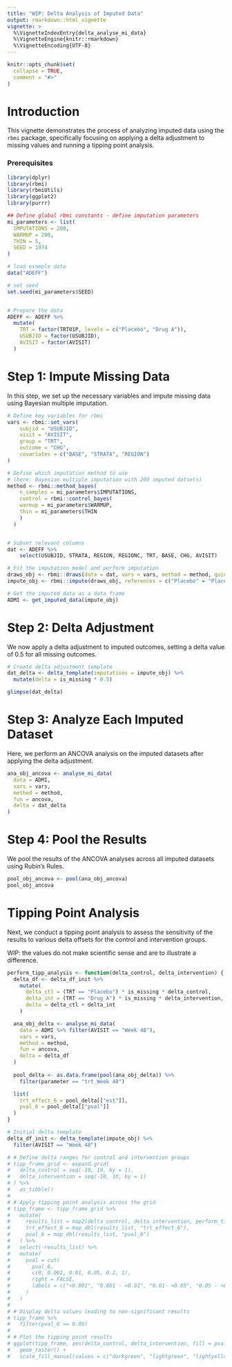 ```yaml
---
title: "WIP: Delta Analysis of Imputed Data"
output: rmarkdown::html_vignette
vignette: >
  %\VignetteIndexEntry{delta_analyse_mi_data}
  %\VignetteEngine{knitr::rmarkdown}
  %\VignetteEncoding{UTF-8}
---
```


```r
knitr::opts_chunk$set(
  collapse = TRUE,
  comment = "#>"
)
```

# Introduction

This vignette demonstrates the process of analyzing imputed data using the `rbmi` package, specifically focusing on applying a delta adjustment to missing values and running a tipping point analysis.

### Prerequisites

```r
library(dplyr)
library(rbmi)
library(rbmiUtils)
library(ggplot2)
library(purrr)

## Define global rbmi constants - define imputation parameters
mi_parameters <- list(
  IMPUTATIONS = 200,
  WARMUP = 200,
  THIN = 5,
  SEED = 1974
)

# load example data
data("ADEFF")

# set seed 
set.seed(mi_parameters$SEED)


# Prepare the data
ADEFF <- ADEFF %>%
  mutate(
    TRT = factor(TRT01P, levels = c("Placebo", "Drug A")),
    USUBJID = factor(USUBJID),
    AVISIT = factor(AVISIT)
  )
```

# Step 1: Impute Missing Data

In this step, we set up the necessary variables and impute missing data using Bayesian multiple imputation.

```r
# Define key variables for rbmi
vars <- rbmi::set_vars(
    subjid = "USUBJID",
    visit = "AVISIT",
    group = "TRT",
    outcome = "CHG",
    covariates = c("BASE", "STRATA", "REGION")
)

# Define which imputation method to use 
# (here: Bayesian multiple imputation with 200 imputed datsets)
method <- rbmi::method_bayes(
    n_samples = mi_parameters$IMPUTATIONS,
    control = rbmi::control_bayes(
    warmup = mi_parameters$WARMUP,
    thin = mi_parameters$THIN
    )
  )


# Subset relevant columns
dat <- ADEFF %>%
    select(USUBJID, STRATA, REGION, REGIONC, TRT, BASE, CHG, AVISIT)

# Fit the imputation model and perform imputation
draws_obj <- rbmi::draws(data = dat, vars = vars, method = method, quiet = TRUE)
impute_obj <- rbmi::impute(draws_obj, references = c("Placebo" = "Placebo", "Drug A" = "Placebo"))

# Get the imputed data as a data frame
ADMI <- get_imputed_data(impute_obj)
```

# Step 2: Delta Adjustment

We now apply a delta adjustment to imputed outcomes, setting a delta value of 0.5 for all missing outcomes.

```r
# Create delta adjustment template
dat_delta <- delta_template(imputations = impute_obj) %>%
  mutate(delta = is_missing * 0.5)

glimpse(dat_delta)
```

# Step 3: Analyze Each Imputed Dataset

Here, we perform an ANCOVA analysis on the imputed datasets after applying the delta adjustment.

```r
ana_obj_ancova <- analyse_mi_data(
  data = ADMI,
  vars = vars,
  method = method,
  fun = ancova,
  delta = dat_delta
)
```

# Step 4: Pool the Results

We pool the results of the ANCOVA analyses across all imputed datasets using Rubin's Rules.

```r
pool_obj_ancova <- pool(ana_obj_ancova)
pool_obj_ancova
```

# Tipping Point Analysis

Next, we conduct a tipping point analysis to assess the sensitivity of the results to various delta offsets for the control and intervention groups.

WIP: the values do not make scientific sense and are to illustrate a difference. 

```r
perform_tipp_analysis <- function(delta_control, delta_intervention) {
  delta_df <- delta_df_init %>%
    mutate(
      delta_ctl = (TRT == "Placebo") * is_missing * delta_control,
      delta_int = (TRT == "Drug A") * is_missing * delta_intervention,
      delta = delta_ctl + delta_int
    )

  ana_obj_delta <- analyse_mi_data(
    data = ADMI %>% filter(AVISIT == "Week 48"),
    vars = vars,
    method = method,
    fun = ancova,
    delta = delta_df
  )
  
  pool_delta <- as.data.frame(pool(ana_obj_delta)) %>%
    filter(parameter == "trt_Week 48")

  list(
    trt_effect_6 = pool_delta[["est"]],
    pval_6 = pool_delta[["pval"]]
  )
}

# Initial delta template
delta_df_init <- delta_template(impute_obj) %>%
  filter(AVISIT == "Week 48")

# # Define delta ranges for control and intervention groups
# tipp_frame_grid <- expand.grid(
#   delta_control = seq(-10, 10, by = 1),
#   delta_intervention = seq(-10, 10, by = 1)
# ) %>%
#   as_tibble()
# 
# # Apply tipping point analysis across the grid
# tipp_frame <- tipp_frame_grid %>%
#   mutate(
#     results_list = map2(delta_control, delta_intervention, perform_tipp_analysis),
#     trt_effect_6 = map_dbl(results_list, "trt_effect_6"),
#     pval_6 = map_dbl(results_list, "pval_6")
#   ) %>%
#   select(-results_list) %>%
#   mutate(
#     pval = cut(
#       pval_6,
#       c(0, 0.001, 0.01, 0.05, 0.2, 1),
#       right = FALSE,
#       labels = c("<0.001", "0.001 - <0.01", "0.01- <0.05", "0.05 - <0.20", ">= 0.20")
#     )
#   )
# 
# # Display delta values leading to non-significant results
# tipp_frame %>%
#   filter(pval_6 >= 0.05)
# 
# # Plot the tipping point results
# ggplot(tipp_frame, aes(delta_control, delta_intervention, fill = pval)) +
#   geom_raster() +
#   scale_fill_manual(values = c("darkgreen", "lightgreen", "lightyellow", "orange", "red"))
```
